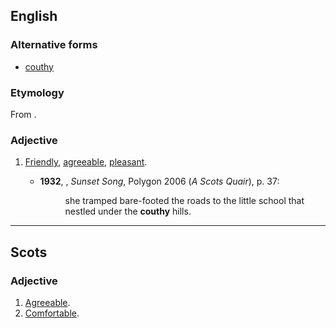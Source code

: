 ==English==
===Alternative forms===
*[[couthy]]

===Etymology===
From {{suffix|couth|y}}.

===Adjective===
{{en-adj}}

# {{Scotland}} [[friendly|Friendly]], [[agreeable]], [[pleasant]].
#*'''1932''', {{w|Lewis Grassic Gibbon}}, ''Sunset Song'', Polygon 2006 (''A Scots Quair''), p. 37:
#*:she tramped bare-footed the roads to the little school that nestled under the '''couthy''' hills.

----

==Scots==

===Adjective===
{{head|sco|adjective}}

# [[agreeable|Agreeable]].
# [[comfortable|Comfortable]].